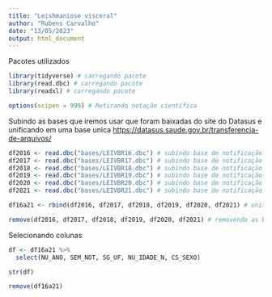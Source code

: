 ```yaml
---
title: "Leishmaniose visceral"
author: "Rubens Carvalho"
date: "13/05/2023"
output: html_document
---
```


Pacotes utilizados
```r
library(tidyverse) # carregando pacote
library(read.dbc) # carregando pacote
library(readxl) # carregando pacote

options(scipen = 999) # Retirando notação científica

```
  

Subindo as bases que iremos usar que foram baixadas do site do Datasus e unificando em uma base unica <https://datasus.saude.gov.br/transferencia-de-arquivos/>
```r
df2016 <- read.dbc("bases/LEIVBR16.dbc") # subindo base de notificação de 2016
df2017 <- read.dbc("bases/LEIVBR17.dbc") # subindo base de notificação de 2017
df2018 <- read.dbc("bases/LEIVBR18.dbc") # subindo base de notificação de 2018
df2019 <- read.dbc("bases/LEIVBR19.dbc") # subindo base de notificação de 2019
df2020 <- read.dbc("bases/LEIVBR20.dbc") # subindo base de notificação de 2020
df2021 <- read.dbc("bases/LEIVBR21.dbc") # subindo base de notificação de 2021

df16a21 <- rbind(df2016, df2017, df2018, df2019, df2020, df2021) # unificando as bases anuais 

remove(df2016, df2017, df2018, df2019, df2020, df2021) # removendo as bases anuais e ficando só com a base unificada
```
  
Selecionando colunas
```r
df <- df16a21 %>% 
  select(NU_ANO, SEM_NOT, SG_UF, NU_IDADE_N, CS_SEXO)

str(df)

remove(df16a21)

```

